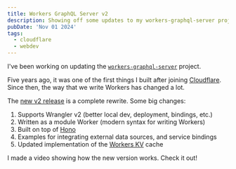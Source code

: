 ```yaml
---
title: Workers GraphQL Server v2
description: Showing off some updates to my workers-graphql-server project.
pubDate: 'Nov 01 2024'
tags:
  - cloudflare
  - webdev
---
```


I've been working on updating the [`workers-graphql-server`](https://github.com/kristianfreeman/workers-graphql-server) project.

Five years ago, it was one of the first things I built after joining [Cloudflare](https://cloudflare.com). Since then, the way that we write Workers has changed a lot.

The [new v2 release](https://github.com/cloudflare/workers-graphql-server/releases/tag/2.0.0-alpha) is a complete rewrite. Some big changes:

1. Supports Wrangler v2 (better local dev, deployment, bindings, etc.)
2. Written as a module Worker (modern syntax for writing Workers)
3. Built on top of [Hono](https://honojs.dev/)
4. Examples for integrating external data sources, and service bindings
5. Updated implementation of the [Workers KV](https://developers.cloudflare.com/kv/) cache

I made a video showing how the new version works. Check it out!

<Stream
  client:only="react"
  controls
  defaultTextTrack="en"
  src="8e7113ab230ea2e352270dba1101b5f3"
/>

